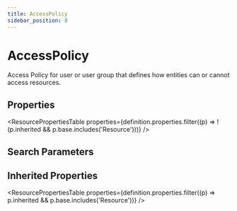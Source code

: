 ```yaml
---
title: AccessPolicy
sidebar_position: 8
---
```



# AccessPolicy

Access Policy for user or user group that defines how entities can or cannot access resources.

<Tabs queryString="section">
<TabItem value="schema" label="Schema" default>

## Properties

<ResourcePropertiesTable
  properties={definition.properties.filter((p) => !(p.inherited && p.base.includes('Resource')))}
/>

## Search Parameters

<SearchParamsTable searchParams={definition.searchParameters} />

## Inherited Properties

<ResourcePropertiesTable properties={definition.properties.filter((p) => p.inherited && p.base.includes('Resource'))} />

</TabItem>
  


</Tabs>

